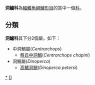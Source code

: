 {{Automatic taxobox
| taxon = Dinopercidae
| authority = 
| subdivision_ranks = [[屬|屬]]
| subdivision = 見內文
}}
'''洞鱸科'''為[[輻鰭魚綱|輻鰭魚綱]][[鱸形目|鱸形目]]的其中一個[[科|科]]。

==分類==
'''洞鱸科'''其下分2個屬，如下：
*中洞鯛屬(''Centrarchops'')
**[[蔡氏中洞鯛|蔡氏中洞鯛]](''Centrarchops chapini'')
*洞鯛屬(''Dinoperca'')
**[[高鰭洞鯛|高鰭洞鯛]](''Dinoperca petersi'')
{{Taxonbar|from=Q2031304}}

[[Category:洞鱸科|*]]
[[Category:鲈形目|D]]

{{Taxonomy-stub}}